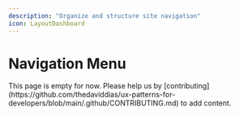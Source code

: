 ```yaml
---
description: "Organize and structure site navigation"
icon: LayoutDashboard
---
```



# Navigation Menu

<Callout type="warning">
  This page is empty for now. Please help us by
  [contributing](https://github.com/thedaviddias/ux-patterns-for-developers/blob/main/.github/CONTRIBUTING.md)
  to add content.
</Callout>
